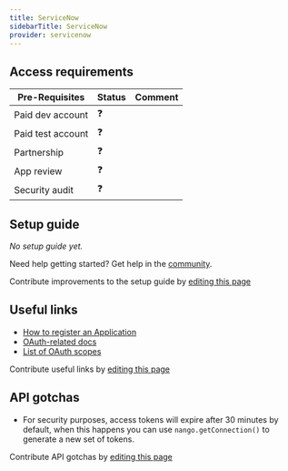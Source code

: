 ```yaml
---
title: ServiceNow
sidebarTitle: ServiceNow
provider: servicenow
---
```



<Overview />
<PreBuiltTooling />
<PreBuiltUseCases />

## Access requirements
| Pre-Requisites | Status | Comment|
| - | - | - |
| Paid dev account | ❓ |  |
| Paid test account | ❓ |  |
| Partnership | ❓ | |
| App review | ❓ |  |
| Security audit | ❓ | |


## Setup guide

_No setup guide yet._

<Tip>Need help getting started? Get help in the [community](https://nango.dev/slack).</Tip>

<Note>Contribute improvements to the setup guide by [editing this page](https://github.com/nangohq/nango/tree/master/docs-v2/integrations/all/servicenow.mdx)</Note>


## Useful links

-   [How to register an Application](https://docs.servicenow.com/bundle/vancouver-application-development/page/build/pipelines-and-deployments/task/create-oauth-api-endpoints-for-external-clients.html)
-   [OAuth-related docs](https://docs.servicenow.com/bundle/vancouver-platform-security/page/administer/security/concept/c_OAuthApplications.html)
-   [List of OAuth scopes](https://docs.servicenow.com/bundle/tokyo-application-development/page/administer/security/task/t_SpecifyAnOAuthScope.html)

<Note>Contribute useful links by [editing this page](https://github.com/nangohq/nango/tree/master/docs-v2/integrations/all/servicenow.mdx)</Note>

## API gotchas

-   For security purposes, access tokens will expire after 30 minutes by default, when this happens you can use `nango.getConnection()` to generate a new set of tokens.

<Note>Contribute API gotchas by [editing this page](https://github.com/nangohq/nango/tree/master/docs-v2/integrations/all/servicenow.mdx)</Note>
